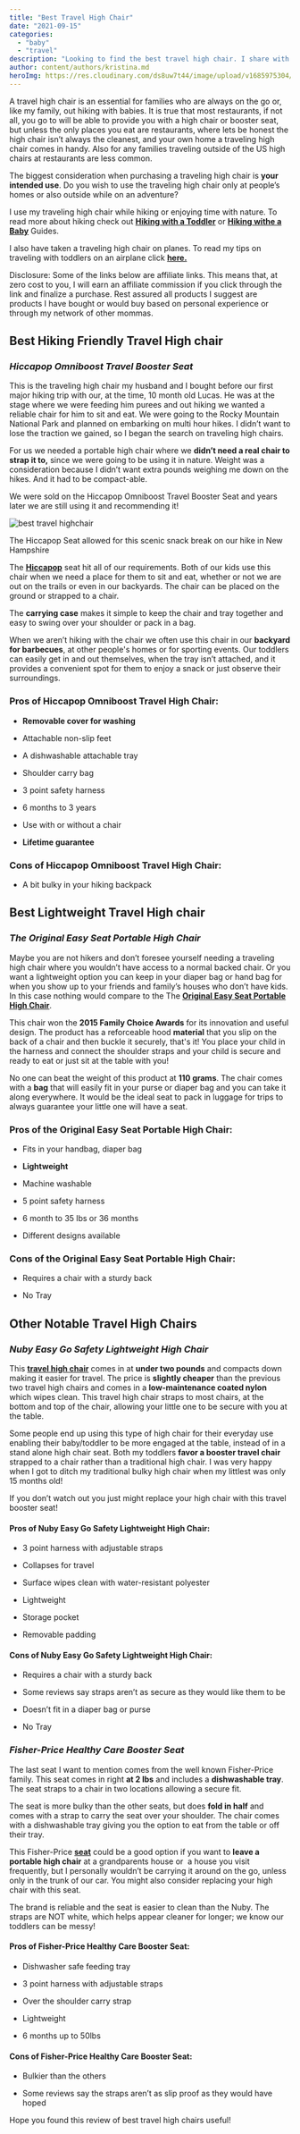 ```yaml
---
title: "Best Travel High Chair"
date: "2021-09-15"
categories: 
  - "baby"
  - "travel"
description: "Looking to find the best travel high chair. I share with you my ultimate favorite travel high chair I use with my kids and runner ups!"
author: content/authors/kristina.md
heroImg: https://res.cloudinary.com/ds8uw7t44/image/upload/v1685975304/omniboost-travel-highchair.jpg
---
```


A travel high chair is an essential for families who are always on the go or, like my family, out hiking with babies. It is true that most restaurants, if not all, you go to will be able to provide you with a high chair or booster seat, but unless the only places you eat are restaurants, where lets be honest the high chair isn’t always the cleanest, and your own home a traveling high chair comes in handy. Also for any families traveling outside of the US high chairs at restaurants are less common.  

The biggest consideration when purchasing a traveling high chair is **your intended use**. Do you wish to use the traveling high chair only at people’s homes or also outside while on an adventure?

I use my traveling high chair while hiking or enjoying time with nature. To read more about hiking check out **[Hiking with a Toddler](https://allaboutmomma.com/equipment-needed-to-hike-with-your-toddler/)** or **[Hiking withe a Baby](https://allaboutmomma.com/hiking-with-you-baby-0-6-months/)** Guides.

I also have taken a traveling high chair on planes. To read my tips on traveling with toddlers on an airplane click [](https://allaboutmomma.com/tips-for-flying-with-toddlers/) **[here.](https://allaboutmomma.com/tips-for-flying-with-toddlers/)**

Disclosure: Some of the links below are affiliate links. This means that, at zero cost to you, I will earn an affiliate commission if you click through the link and finalize a purchase. Rest assured all products I suggest are products I have bought or would buy based on personal experience or through my network of other mommas.

## **Best Hiking Friendly Travel High chair**

### _Hiccapop Omniboost Travel Booster Seat_ 

<AffiliateLink affiliateSnippet="" button={false} image="" imageURL="//ws-na.amazon-adsystem.com/widgets/q?_encoding=UTF8&ASIN=B078K1W9B3&Format=_SL160_&ID=AsinImage&MarketPlace=US&ServiceVersion=20070822&WS=1&tag=allaboutmom06-20&language=en_US" linkURL="https://www.amazon.com/gp/product/B078K1W9B3?ie=UTF8&linkCode=li2&tag=allaboutmom06-20&linkId=1ff98dec10d2cbb28fffa7af70f1fe51&language=en_US&ref_=as_li_ss_il" />

This is the traveling high chair my husband and I bought before our first major hiking trip with our, at the time, 10 month old Lucas. He was at the stage where we were feeding him purees and out hiking we wanted a reliable chair for him to sit and eat. We were going to the Rocky Mountain National Park and planned on embarking on multi hour hikes. I didn’t want to lose the traction we gained, so I began the search on traveling high chairs. 

For us we needed a portable high chair where we **didn’t need a real chair to strap it to,** since we were going to be using it in nature. Weight was a consideration because I didn’t want extra pounds weighing me down on the hikes. And it had to be compact-able.

We were sold on the Hiccapop Omniboost Travel Booster Seat and years later we are still using it and recommending it!

![best travel highchair](https://res.cloudinary.com/ds8uw7t44/image/upload/v1685975304/omniboost-travel-highchair.jpg)

The Hiccapop Seat allowed for this scenic snack break on our hike in New Hampshire

The **[Hiccapop](https://www.amazon.com/gp/product/B078K1W9B3?ie=UTF8&linkCode=ll1&tag=allaboutmom06-20&linkId=d71426b0a899e09af1ed97529d943671&language=en_US&ref_=as_li_ss_tl)** [](https://www.amazon.com/gp/product/B078K1W9B3/ref=as_li_tl?ie=UTF8&camp=1789&creative=9325&creativeASIN=B078K1W9B3&linkCode=as2&tag=allaboutmomma-20&linkId=77a4e4dd98710df0bc86ba76ad169367) seat hit all of our requirements. Both of our kids use this chair when we need a place for them to sit and eat, whether or not we are out on the trails or even in our backyards. The chair can be placed on the ground or strapped to a chair.

The **carrying case** makes it simple to keep the chair and tray together and easy to swing over your shoulder or pack in a bag. 

When we aren’t hiking with the chair we often use this chair in our **backyard for barbecues**, at other people's homes or for sporting events. Our toddlers can easily get in and out themselves, when the tray isn’t attached, and it provides a convenient spot for them to enjoy a snack or just observe their surroundings. 

### Pros of Hiccapop Omniboost Travel High Chair:

- **Removable cover for washing**

- Attachable non-slip feet 

- A dishwashable attachable tray

- Shoulder carry bag

- 3 point safety harness

- 6 months to 3 years

- Use with or without a chair

- **Lifetime guarantee**

### Cons of Hiccapop Omniboost Travel High Chair:

- A bit bulky in your hiking backpack

## **Best Lightweight Travel High chair**

### _The Original Easy Seat Portable High Chair_

<AffiliateLink affiliateSnippet="" button={false} image="" imageURL="//ws-na.amazon-adsystem.com/widgets/q?_encoding=UTF8&ASIN=B0725Q8L6N&Format=_SL160_&ID=AsinImage&MarketPlace=US&ServiceVersion=20070822&WS=1&tag=allaboutmom06-20&language=en_US" linkURL="https://www.amazon.com/gp/product/B0725Q8L6N?ie=UTF8&linkCode=li2&tag=allaboutmom06-20&linkId=977f7c72958c6c0298b24b0e2ebbd7b4&language=en_US&ref_=as_li_ss_il" />

Maybe you are not hikers and don’t foresee yourself needing a traveling high chair where you wouldn’t have access to a normal backed chair. Or you want a lightweight option you can keep in your diaper bag or hand bag for when you show up to your friends and family’s houses who don’t have kids. In this case nothing would compare to the The [**Original Easy Seat Portable High Chair**](https://www.amazon.com/gp/product/B0725Q8L6N?ie=UTF8&linkCode=ll1&tag=allaboutmom06-20&linkId=dda626197156693a763238c38b31993c&language=en_US&ref_=as_li_ss_tl).

This chair won the **2015 Family Choice Awards** for its innovation and useful design. The product has a reforceable hood **material** that you slip on the back of a chair and then buckle it securely, that's it! You place your child in the harness and connect the shoulder straps and your child is secure and ready to eat or just sit at the table with you!

No one can beat the weight of this product at **110 grams**. The chair comes with a **bag** that will easily fit in your purse or diaper bag and you can take it along everywhere. It would be the ideal seat to pack in luggage for trips to always guarantee your little one will have a seat.

### Pros of the Original Easy Seat Portable High Chair: 

- Fits in your handbag, diaper bag

- **Lightweight**

- Machine washable

- 5 point safety harness

- 6 month to 35 lbs or 36 months

- Different designs available

### Cons of the Original Easy Seat Portable High Chair:  

- Requires a chair with a sturdy back

- No Tray 

## **Other Notable Travel High Chairs**

### _Nuby Easy Go Safety Lightweight High Chair_

<AffiliateLink affiliateSnippet="" button={false} image="" imageURL="//ws-na.amazon-adsystem.com/widgets/q?_encoding=UTF8&ASIN=B08Y6XLJQD&Format=_SL160_&ID=AsinImage&MarketPlace=US&ServiceVersion=20070822&WS=1&tag=allaboutmom06-20&language=en_US" linkURL="https://www.amazon.com/gp/product/B08Y6XLJQD?ie=UTF8&linkCode=li2&tag=allaboutmom06-20&linkId=2022487515c16618711d25d2fc1182b6&language=en_US&ref_=as_li_ss_il" />

This [**travel high chair**](https://www.amazon.com/gp/product/B08Y6XLJQD?ie=UTF8&linkCode=ll1&tag=allaboutmom06-20&linkId=367bcb8045676c010df684209faf7a3a&language=en_US&ref_=as_li_ss_tl) comes in at **under two pounds** and compacts down making it easier for travel. The price is **slightly cheaper** than the previous two travel high chairs and comes in a **low-maintenance coated nylon** which wipes clean. This travel high chair straps to most chairs, at the bottom and top of the chair, allowing your little one to be secure with you at the table. 

Some people end up using this type of high chair for their everyday use enabling their baby/toddler to be more engaged at the table, instead of in a stand alone high chair seat. Both my toddlers **favor a booster travel chair** strapped to a chair rather than a traditional high chair. I was very happy when I got to ditch my traditional bulky high chair when my littlest was only 15 months old! 

If you don’t watch out you just might replace your high chair with this travel booster seat!

#### Pros of Nuby Easy Go Safety Lightweight High Chair:

- 3 point harness with adjustable straps

- Collapses for travel

- Surface wipes clean with water-resistant polyester

- Lightweight

- Storage pocket

- Removable padding

#### Cons of Nuby Easy Go Safety Lightweight High Chair:

- Requires a chair with a sturdy back

- Some reviews say straps aren’t as secure as they would like them to be

- Doesn’t fit in a diaper bag or purse

- No Tray

### _Fisher-Price Healthy Care Booster Seat_

<AffiliateLink affiliateSnippet="" button={false} image="" imageURL="//ws-na.amazon-adsystem.com/widgets/q?_encoding=UTF8&ASIN=B014D4H754&Format=_SL160_&ID=AsinImage&MarketPlace=US&ServiceVersion=20070822&WS=1&tag=allaboutmom06-20&language=en_US" linkURL="https://www.amazon.com/gp/product/B014D4H754?ie=UTF8&linkCode=li2&tag=allaboutmom06-20&linkId=1beb11f5c97c03f79422b3a6775fe4ab&language=en_US&ref_=as_li_ss_il" />

The last seat I want to mention comes from the well known Fisher-Price family. This seat comes in right **at 2 lbs** and includes a **dishwashable tray**. The seat straps to a chair in two locations allowing a secure fit.

The seat is more bulky than the other seats, but does **fold in half** and comes with a strap to carry the seat over your shoulder. The chair comes with a dishwashable tray giving you the option to eat from the table or off their tray. 

This Fisher-Price [**seat**](https://www.amazon.com/gp/product/B014D4H754?ie=UTF8&linkCode=ll1&tag=allaboutmom06-20&linkId=40b5502f2f5416519eed8931b4cbde04&language=en_US&ref_=as_li_ss_tl) could be a good option if you want to **leave a portable high chair** at a grandparents house or  a house you visit frequently, but I personally wouldn’t be carrying it around on the go, unless only in the trunk of our car. You might also consider replacing your high chair with this seat. 

The brand is reliable and the seat is easier to clean than the Nuby. The straps are NOT white, which helps appear cleaner for longer; we know our toddlers can be messy!

<AffiliateLink affiliateSnippet="" button={false} image="" imageURL="//ws-na.amazon-adsystem.com/widgets/q?_encoding=UTF8&ASIN=B014D4H754&Format=_SL160_&ID=AsinImage&MarketPlace=US&ServiceVersion=20070822&WS=1&tag=allaboutmom06-20&language=en_US" linkURL="https://www.amazon.com/gp/product/B014D4H754?ie=UTF8&linkCode=li2&tag=allaboutmom06-20&linkId=a2b547a9772dcf9ba19105065c3f0efe&language=en_US&ref_=as_li_ss_il" />

#### Pros of Fisher-Price Healthy Care Booster Seat:

- Dishwasher safe feeding tray

- 3 point harness with adjustable straps

- Over the shoulder carry strap

- Lightweight

- 6 months up to 50lbs

#### Cons of Fisher-Price Healthy Care Booster Seat:

- Bulkier than the others

- Some reviews say the straps aren’t as slip proof as they would have hoped

Hope you found this review of best travel high chairs useful!

